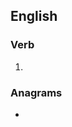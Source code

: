 ==English==

===Verb===
{{head|en|verb form}}

# {{en-past of|boss}}

===Anagrams===
* {{anagrams|en|a=bdeoss|deboss}}